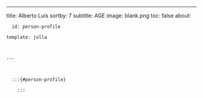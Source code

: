 ---
title: Alberto Luis
sortby: 7
subtitle: AGE
image: blank.png
toc: false
about:

      id: person-profile

    template: jolla

    

    ---

      

      :::{#person-profile}

        :::


